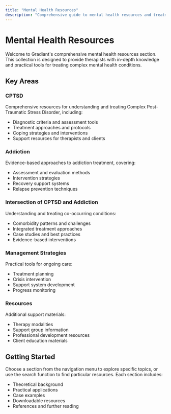 ```yaml
---
title: "Mental Health Resources"
description: "Comprehensive guide to mental health resources and treatment approaches"
---
```


# Mental Health Resources

Welcome to Gradiant's comprehensive mental health resources section. This collection is designed to provide therapists with in-depth knowledge and practical tools for treating complex mental health conditions.

## Key Areas

### CPTSD

Comprehensive resources for understanding and treating Complex Post-Traumatic Stress Disorder, including:

- Diagnostic criteria and assessment tools
- Treatment approaches and protocols
- Coping strategies and interventions
- Support resources for therapists and clients

### Addiction

Evidence-based approaches to addiction treatment, covering:

- Assessment and evaluation methods
- Intervention strategies
- Recovery support systems
- Relapse prevention techniques

### Intersection of CPTSD and Addiction

Understanding and treating co-occurring conditions:

- Comorbidity patterns and challenges
- Integrated treatment approaches
- Case studies and best practices
- Evidence-based interventions

### Management Strategies

Practical tools for ongoing care:

- Treatment planning
- Crisis intervention
- Support system development
- Progress monitoring

### Resources

Additional support materials:

- Therapy modalities
- Support group information
- Professional development resources
- Client education materials

## Getting Started

Choose a section from the navigation menu to explore specific topics, or use the search function to find particular resources. Each section includes:

- Theoretical background
- Practical applications
- Case examples
- Downloadable resources
- References and further reading
